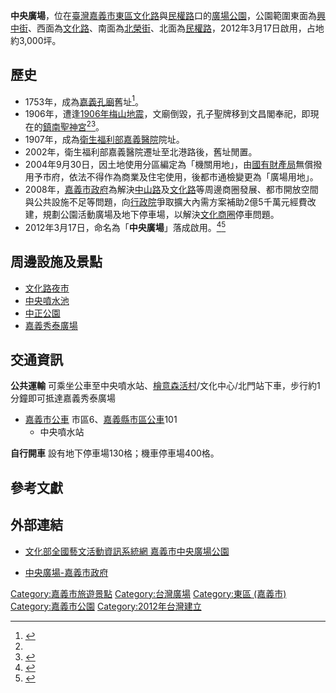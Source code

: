 {{Infobox park
|park        = 中央廣場
|image       = 
|image size  = 
|alt         = 
|caption     = 
|type        = 廣場公園
|location    = {{ROC}}[[嘉義市|嘉義市]][[東區_(嘉義市)|東區]][[中央里_(嘉義市)|中央里]]
|coordinates = 
|size        = 3000[[坪|坪]]
|opened      = {{Start date|2012}}
|operator    = [[嘉義市政府|嘉義市政府]]工務處土木工程科
|visitors    = 
|status      = 
|website     =
}}
'''中央廣場'''，位在[[臺灣|臺灣]][[嘉義市|嘉義市]][[東區_(嘉義市)|東區]][[文化路_(嘉義市)|文化路]]與[[民權路_(嘉義市)|民權路]]口的[[廣場|廣場]][[公園|公園]]，公園範圍東面為[[興中街|興中街]]、西面為[[文化路_(嘉義市)|文化路]]、南面為[[北榮街|北榮街]]、北面為[[民權路_(嘉義市)|民權路]]，2012年3月17日啟用，占地約3,000坪。

==歷史==
*1753年，成為[[嘉義孔廟|嘉義孔廟]]舊址<ref name="余雪蘭">{{Cite news|url=http://news.ltn.com.tw/news/local/paper/94284|title=〈中部〉孔夫子遊街 嘉市今祭孔|author=余雪蘭|language=zh-tw|publisher=《自由時報》|date=2006-09-28|accessdate=2018-03-19|archive-date=2019-11-05|archive-url=https://web.archive.org/web/20191105185103/https://news.ltn.com.tw/news/local/paper/94284|dead-url=no}}</ref>。
*1906年，遭逢[[1906年梅山地震|1906年梅山地震]]，文廟倒毀，孔子聖牌移到文昌閣奉祀，即現在的[[鎮南聖神宮|鎮南聖神宮]]<ref name="余雪蘭"/><ref name="陳永順">{{Cite news|url=|title=祭孔 嘉市將迎孔子分身觀禮 鎮南聖神宮奉祀 闊別42年再與會 廟方高興|author=陳永順|language=zh-tw|publisher=《聯合報》|date=2005-09-21|accessdate=}}</ref>。
*1907年，成為[[衛生福利部嘉義醫院|衛生福利部嘉義醫院]]院址。
*2002年，衛生福利部嘉義醫院遷址至北港路後，舊址閒置。
*2004年9月30日，因土地使用分區編定為「機關用地」，由[[國有財產局|國有財產局]]無償撥用予市府，依法不得作為商業及住宅使用，後都市通檢變更為「廣場用地」。
*2008年，[[嘉義市政府|嘉義市政府]]為解決[[中山路_(嘉義市)|中山路]]及[[文化路_(嘉義市)|文化路]]等周邊商圈發展、都市開放空間與公共設施不足等問題，向[[行政院|行政院]]爭取擴大內需方案補助2億5千萬元經費改建，規劃公園活動廣場及地下停車場，以解決[[文化路夜市|文化商圈]]停車問題。
*2012年3月17日，命名為「'''中央廣場'''」落成啟用。<ref>{{Cite web |url=http://fun.chiayi.gov.tw/cy2012/WebEditor/SaveEditor.asp?PAGEID=20131216114805&STYLE=EDITABLE&LAN=TW |title=中央廣場 |accessdate=2014-02-21 |archive-date=2016-03-04 |archive-url=https://web.archive.org/web/20160304203557/http://fun.chiayi.gov.tw/cy2012/WebEditor/SaveEditor.asp?PAGEID=20131216114805&STYLE=EDITABLE&LAN=TW |dead-url=yes }}</ref><ref>{{Cite web |url=http://tw.news.yahoo.com/%E5%98%89%E5%B8%82%E4%B8%AD%E5%A4%AE%E5%BB%A3%E5%A0%B4%E5%95%9F%E7%94%A8-152131779.html |title=嘉市中央廣場啟用- Yahoo奇摩新聞 |accessdate=2014-02-21 |archive-date=2019-05-13 |archive-url=https://web.archive.org/web/20190513153438/https://tw.news.yahoo.com/%E5%98%89%E5%B8%82%E4%B8%AD%E5%A4%AE%E5%BB%A3%E5%A0%B4%E5%95%9F%E7%94%A8-152131779.html |dead-url=no }}</ref>

== 周邊設施及景點 ==
{{Gallery |align=left |width=150
|File:嘉義文化路夜市.jpg|{{small|文化路夜市}}
}}
{{clear}}
*[[文化路夜市|文化路夜市]]
*[[中央噴水池|中央噴水池]]
*[[中正公園_(嘉義市)|中正公園]]
*[[嘉義秀泰廣場|嘉義秀泰廣場]]

== 交通資訊 ==
'''公共運輸'''
可乘坐公車至中央噴水站、[[檜意森活村|檜意森活村]]/文化中心/北門站下車，步行約1分鐘即可抵達嘉義秀泰廣場
*[[嘉義市公車|嘉義市公車]] 市區6、[[嘉義縣市區公車|嘉義縣市區公車]]101
**中央噴水站
'''自行開車'''
設有地下停車場130格；機車停車場400格。
==參考文獻==
{{reflist}}

==外部連結==
*{{zh-tw}}[http://event.moc.gov.tw/ct.asp?xItem=1952564&ctNode=677&mp=1 文化部全國藝文活動資訊系統網 嘉義市中央廣場公園] {{Wayback|url=http://event.moc.gov.tw/ct.asp?xItem=1952564&ctNode=677&mp=1 |date=20190511075139 }}
*{{zh-tw}}[http://fun.chiayi.gov.tw/cy2012/WebEditor/SaveEditor.asp?PAGEID=20131216114805&STYLE=EDITABLE&LAN=TW 中央廣場-嘉義市政府] {{Wayback|url=http://fun.chiayi.gov.tw/cy2012/WebEditor/SaveEditor.asp?PAGEID=20131216114805&STYLE=EDITABLE&LAN=TW |date=20160304203557 }}

[[Category:嘉義市旅遊景點|Category:嘉義市旅遊景點]]
[[Category:台灣廣場|Category:台灣廣場]]
[[Category:東區_(嘉義市)|Category:東區 (嘉義市)]]
[[Category:嘉義市公園|Category:嘉義市公園]]
[[Category:2012年台灣建立|Category:2012年台灣建立]]